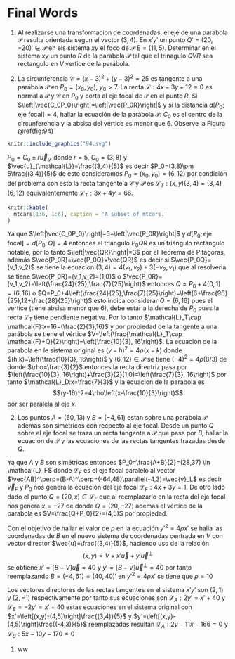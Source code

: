 # Final Words
1. Al realizarse una transformacion de coordenadas, el eje de una parabola $\mathcal{P}$ resulta orientada segun el vector $(3,4)$. En $x'y'$ un punto $Q'=(20,-20)'\in\mathcal{P}$ en els sistema $xy$ el foco de $\mathcal{P}$ $E=(11,5)$. Determinar en el sistema $xy$ un punto $R$ de la parabola $\mathcal{P}$ tal que el trinagulo $QVR$ sea rectangulo en $V$ vertice de la parábola.  



1. La circunferencia $\mathcal{C}=(x-3)^2+(y-3)^2=25$ es tangente a una parábola $\mathcal{P}$ en $P_0=(x_0,y_0)$, $y_0>7$. La recta $\mathcal{L}:4x-3y+12=0$ es normal  a $\mathcal{P}$ y $\mathcal{C}$ en $P_0$ y corta al eje focal de $\mathcal{P}$ en el punto $R$. Si $\left|\vec{C_0P_0}\right|=\left|\vec{P_0R}\right|$ y si la distancia $d[P_0; \text{eje focal}]=4$, hallar la ecuación de la parábola $\mathcal{P}$. $C_0$ es el centro de la circunferencia y la absisa del vértice es menor que 6. Observe la Figura \@ref(fig:94) 

```r
knitr::include_graphics("94.svg")
```

$P_0=C_0\pm r\vec{u}_{\mathcal{L}}$ donde $r=5$, $C_0=(3,8)$ y $\vec{u}_{\mathcal{L}}=\frac{(3,4)}{5}$ es decir $P_0=(3,8)\pm 5\frac{(3,4)}{5}$ de esto consideramos $P_0=(x_0,y_0)=(6,12)$ por condición del problema con esto la recta tangente a $\mathcal{C}$ y $\mathcal{P}$ es $\mathcal{L}_T:(x,y)(3,4)=(3,4)(6,12)$ equivalentemente  $\mathcal{L}_T:3x+4y=66$.

```r
knitr::kable(
  mtcars[1:6, 1:6], caption = 'A subset of mtcars.'
)
```

Ya que $\left|\vec{C_0P_0}\right|=5=\left|\vec{P_0R}\right|$ y $d[P_0;\text{eje focal}]=d[P_0; Q]=4$ entonces el triángulo $P_0QR$ es un triángulo rectángulo notable,  por lo tanto $\left|\vec{QR}\right|=3$ por el Teorema de Pitágoras, además  $\vec{P_0R}=\vec{P_0Q}+\vec{QR}$ es decir si $\vec{P_0Q}=(v_1,v_2)$ se tiene la ecuacion  $(3,4)=4(v_1,v_2)\pm 3(-v_2,v_1)$ que al resolverla se tiene  $\vec{P_0R}=(v_1,v_2)=(1,0)$ o $\vec{P_0R}=(v_1,v_2)=\left(\frac{24}{25},\frac{7}{25}\right)$ entonces $Q=P_0+4(0,1)=(6,16)$ o $Q=P_0+4\left(\frac{24}{25},\frac{7}{25}\right)=\left(6+\frac{96}{25},12+\frac{28}{25}\right)$ esto indica considerar $Q=(6,16)$ pues el vertice (tiene absisa menor que 6), debe estar a la derecha de $P_0$ pues la recta $\mathcal{L}_T$ tiene pendiente negativa. Por lo tanto $\mathcal{L}_T\cap \mathcal{F}:x=16=(\frac{2}{3},16)$ y por propiedad de la tangente a una parábola se tiene el vértice $V=\left(\frac{\mathcal{L}_T\cap \mathcal{F}+Q}{2}\right)=\left(\frac{10}{3}, 16\right)$. La ecuación de la parabola en le sistema original es $(y-h)^2=4\rho(x-k)$ donde $(h,k)=\left(\frac{10}{3}, 16\right)$ y $(6,12)\in\mathcal{P}$ se tiene $(-4)^2=4\rho(8/3)$ de donde $\rho=\frac{3}{2}$ entonces  la recta directriz pasa por $\left(\frac{10}{3}, 16\right)+\frac{3}{2}(1,0)=\left(\frac{7}{3}, 16\right)$ por tanto $\mathcal{L}_D:x=\frac{7}{3}$ y la ecuacion de la parábola es $$(y-16)^2=4\rho\left(x-\frac{10}{3}\right)$$ por ser paralela al eje $x.$







2. Los puntos $A=(60,13)$ y $B=(-4,61)$ estan sobre una parábola $\mathcal{P}$ además son simétricos con recpecto al eje focal. Desde un punto $Q$ sobre el eje focal se traza un recta tangente a $\mathcal{P}$ que pasa por $B,$ hallar la ecuación de $\mathcal{P}$ y las ecuaciones de las rectas tangentes trazadas desde $Q$. 

Ya que $A$ y $B$ son simétricas entonces $P_0=\frac{A+B}{2}=(28,37) \in \mathcal{L}_F$ donde $\mathcal{L}_F$ es el eje focal paralelo al vector $\vec{AB}^\perp=(B-A)^\perp=(-64,48)\parallel(-4,3)=\vec{v}_L$ es decir $\vec{v}_F$ y $P_0$ nos genera la ecuación del eje focal $\mathcal{L}_F:4x+3y=1$. De otro lado dado el punto  $Q=(20,x)\in\mathcal{L}_F$ que al reemplazarlo en la recta del eje focal nos genera $x=-27$ de donde $Q=(20,-27)$ ademas el vértice de la parabola es $V=\frac{Q+P_0}{2}=(4,5)$ por propiedad.

Con el objetivo de hallar el valor de $\rho$ en la ecuación $y'^2=4\rho x'$ se halla las coordenadas de $B$ en el nuevo sistema de coordenadas centrada en $V$ con vector director $\vec{u}=\frac{(3,4)}{5}$, haciendo uso de la relación $$(x,y)=V+x'\vec{u}+y'\vec{u}^\perp$$ se obtiene $x'=\left[B-V\right]\vec{u}=40$ y $y'=\left[B-V\right]\vec{u}^\perp=40$ por tanto reemplazando $B=(-4,61)=(40,40)'$ en $y'^2=4\rho x'$ se tiene que $\rho=10$

Los vectores directores de las rectas tangentes en el sistema $x'y'$ son $(2,1)$ y $(2,-1)$ respectivamente por tanto   sus ecuaciones son $\mathcal{L}_A: 2y'=x'+40$ y $\mathcal{L}_B=-2y'=x'+40$ estas ecuaciones en el sistema original con $x'=\left[(x,y)-(4,5)\right]\frac{(3,4)}{5}$ y  $y'=\left[(x,y)-(4,5)\right]\frac{(-4,3)}{5}$ reemplazadas resultan $\mathcal{L}_A:2y-11x-166=0$ y $\mathcal{L}_B:5x-10y-170=0$ 

1. ww